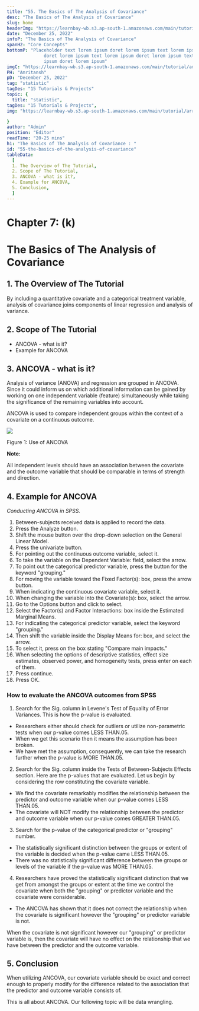 ```yaml
---
title: "55. The Basics of The Analysis of Covariance"
desc: "The Basics of The Analysis of Covariance"
slug: home
headerImg: "https://learnbay-wb.s3.ap-south-1.amazonaws.com/main/tutorial/Statistics+Header.png"
date: "December 25, 2022"
infoP: "The Basics of The Analysis of Covariance"
spanH2: "Core Concepts"
bottomP: "Placeholder text lorem ipsum doret lorem ipsum text lorem ipsum
              doret lorem ipsum text lorem ipsum doret lorem ipsum text lorem
              ipsum doret lorem ipsum"
imgC: "https://learnbay-wb.s3.ap-south-1.amazonaws.com/main/tutorial/amritansh.png"
PH: "Amritansh"
pD: "December 25, 2022"
tag: "statistic"
tagDes: "15 Tutorials & Projects"
topic: {
  title: "statistic",
tagDes: "15 Tutorials & Projects",
img: "https://learnbay-wb.s3.ap-south-1.amazonaws.com/main/tutorial/arrow.png"

}
author: "Admin"
position: "Editor"
readTime: "20-25 mins"
h1: "The Basics of The Analysis of Covariance : "
id: "55-the-basics-of-the-analysis-of-covariance"
tableData:
  [
  1. The Overview of The Tutorial, 
  2. Scope of The Tutorial,  
  3. ANCOVA - what is it?,  
  4. Example for ANCOVA, 
  5. Conclusion,
  ]
---
```


# **Chapter 7: (k)**


# **The Basics of The Analysis of Covariance**


## 1. The Overview of The Tutorial

By including a quantitative covariate and a categorical treatment variable, analysis of covariance joins components of linear regression and analysis of variance.


## 2. Scope of The Tutorial



* ANCOVA - what is it?
* Example for ANCOVA


## 3. ANCOVA - what is it?

Analysis of variance (ANOVA) and regression are grouped in ANCOVA. Since it could inform us on which additional information can be gained by working on one independent variable (feature) simultaneously while taking the significance of the remaining variables into account.

ANCOVA is used to compare independent groups within the context of a covariate on a continuous outcome.


<img src="https://learnbay-wb.s3.ap-south-1.amazonaws.com/main/tutorial/statistics/Figure+1+for+ANCOVA.jpg"></img>



Figure 1: Use of ANCOVA


**Note:**

All independent levels should have an association between the covariate and the outcome variable that should be comparable in terms of strength and direction.


## 4. Example for ANCOVA

_Conducting ANCOVA in SPSS._



1. Between-subjects received data is applied to record the data.
2. Press the Analyze button.
3. Shift the mouse button over the drop-down selection on the General Linear Model.
4. Press the univariate button.
5. For pointing out the continuous outcome variable, select it.
6. To take the variable on the Dependent Variable: field, select the arrow.
7. To point out the categorical predictor variable, press the button for  the keyword "grouping."
8. For moving the variable toward the Fixed Factor(s): box, press the arrow button.
9. When indicating the continuous covariate variable, select it.
10. When changing the variable into the Covariate(s): box, select the arrow.
11. Go to the Options button and click to select.
12. Select the Factor(s) and Factor Interactions: box inside the Estimated Marginal Means.
13. For indicating the categorical predictor variable, select the keyword "grouping."
14. Then shift the variable inside the Display Means for: box, and select the arrow.
15. To select it, press on the box stating "Compare main impacts."
16. When selecting the options of descriptive statistics, effect size estimates, observed power, and homogeneity tests, press enter on each of them.
17. Press continue.
18. Press OK.


### **How to evaluate the ANCOVA outcomes from SPSS**



1. Search for the Sig. column in Levene's Test of Equality of Error Variances. This is how the p-value is evaluated.
* Researchers either should check for outliers or utilize non-parametric tests when our p-value comes LESS THAN.05. 
* When we get this scenario then it means the assumption has been broken.
* We have met the assumption, consequently, we can take the research further when the p-value is MORE THAN.05.
2. Search for the Sig. column inside the Tests of Between-Subjects Effects section. Here are the p-values that are evaluated. Let us begin by considering the row constituting the covariate variable.
* We find the covariate remarkably modifies the relationship between the predictor and outcome variable when our p-value comes LESS THAN.05.
* The covariate will NOT modify the relationship between the predictor and outcome variable when our p-value comes GREATER THAN.05.
3. Search for the p-value of the categorical predictor or "grouping" number.
* The statistically significant distinction between the groups or extent of the variable is decided when the p-value came LESS THAN.05.
* There was no statistically significant difference between the groups or levels of the variable if the p-value was MORE THAN.05.
4. Researchers have proved the statistically significant distinction that we get from amongst the groups or extent at the time we control the covariate when both the "grouping" or predictor variable and the covariate were considerable.
* The ANCOVA has shown that it does not correct the relationship when the covariate is significant however the "grouping" or predictor variable is not.

When the covariate is not significant however our "grouping" or predictor variable is, then the covariate will have no effect on the relationship that we have between the predictor and the outcome variable.


## 5. Conclusion

When utilizing ANCOVA, our covariate variable should be exact and correct enough to properly modify for the difference related to the association that the predictor and outcome variable consists of.

This is all about ANCOVA. Our following topic will be data wrangling.


